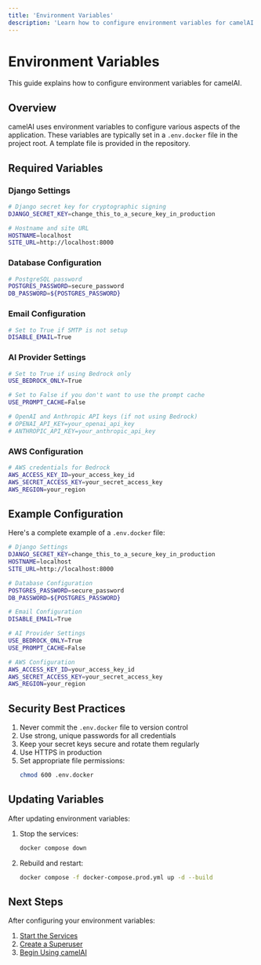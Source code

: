 ```yaml
---
title: 'Environment Variables'
description: 'Learn how to configure environment variables for camelAI.'
---
```


# Environment Variables

This guide explains how to configure environment variables for camelAI.

## Overview

camelAI uses environment variables to configure various aspects of the application. These variables are typically set in a `.env.docker` file in the project root. A template file is provided in the repository.

## Required Variables

### Django Settings

```bash
# Django secret key for cryptographic signing
DJANGO_SECRET_KEY=change_this_to_a_secure_key_in_production

# Hostname and site URL
HOSTNAME=localhost
SITE_URL=http://localhost:8000
```

### Database Configuration

```bash
# PostgreSQL password
POSTGRES_PASSWORD=secure_password
DB_PASSWORD=${POSTGRES_PASSWORD}
```

### Email Configuration

```bash
# Set to True if SMTP is not setup
DISABLE_EMAIL=True
```

### AI Provider Settings

```bash
# Set to True if using Bedrock only
USE_BEDROCK_ONLY=True

# Set to False if you don't want to use the prompt cache
USE_PROMPT_CACHE=False

# OpenAI and Anthropic API keys (if not using Bedrock)
# OPENAI_API_KEY=your_openai_api_key
# ANTHROPIC_API_KEY=your_anthropic_api_key
```

### AWS Configuration

```bash
# AWS credentials for Bedrock
AWS_ACCESS_KEY_ID=your_access_key_id
AWS_SECRET_ACCESS_KEY=your_secret_access_key
AWS_REGION=your_region
```

## Example Configuration

Here's a complete example of a `.env.docker` file:

```bash
# Django Settings
DJANGO_SECRET_KEY=change_this_to_a_secure_key_in_production
HOSTNAME=localhost
SITE_URL=http://localhost:8000

# Database Configuration
POSTGRES_PASSWORD=secure_password
DB_PASSWORD=${POSTGRES_PASSWORD}

# Email Configuration
DISABLE_EMAIL=True

# AI Provider Settings
USE_BEDROCK_ONLY=True
USE_PROMPT_CACHE=False

# AWS Configuration
AWS_ACCESS_KEY_ID=your_access_key_id
AWS_SECRET_ACCESS_KEY=your_secret_access_key
AWS_REGION=your_region
```

## Security Best Practices

1. Never commit the `.env.docker` file to version control
2. Use strong, unique passwords for all credentials
3. Keep your secret keys secure and rotate them regularly
4. Use HTTPS in production
5. Set appropriate file permissions:
   ```bash
   chmod 600 .env.docker
   ```

## Updating Variables

After updating environment variables:

1. Stop the services:
   ```bash
   docker compose down
   ```

2. Rebuild and restart:
   ```bash
   docker compose -f docker-compose.prod.yml up -d --build
   ```

## Next Steps

After configuring your environment variables:

1. [Start the Services](/installation/docker-compose)
2. [Create a Superuser](/first-steps/creating-superuser)
3. [Begin Using camelAI](/quickstart) 